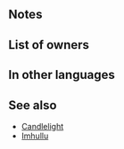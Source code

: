 {{SkillPage Tabs}}{{Weapon Infobox
|tagid=SID_フラッシュ
|weaponType=Staff
|altWeaponName=Flash
|weaponName={{PAGENAME}}
|might=7
|range=2
|effect=After combat, if unit attacked, inflicts status on foe preventing counterattacks through its next action.
|cost=200
|exclusive=0
|statModifiers=0,7,0,0,0
|next=Flash+
|promotionRarity=5
|promotionTier=2
|required=Assault
|properties=random_owner
}}
==Notes==
{{No counterattacks}}
==List of owners==
{{Skill Hero List}}
==In other languages==
{{OtherLanguages
|japanese=フラッシュ
|german=Elmsfeuer
|spanishEU=Fulgor
|spanishLA=Haz de luz
|french=Fulguration
|italian=Lampo
|chineseTW=閃爍
|portuguese=Raio de luz
}}
==See also==
* [[Candlelight]]
* [[Imhullu]]
{{Weapons Navbox}}